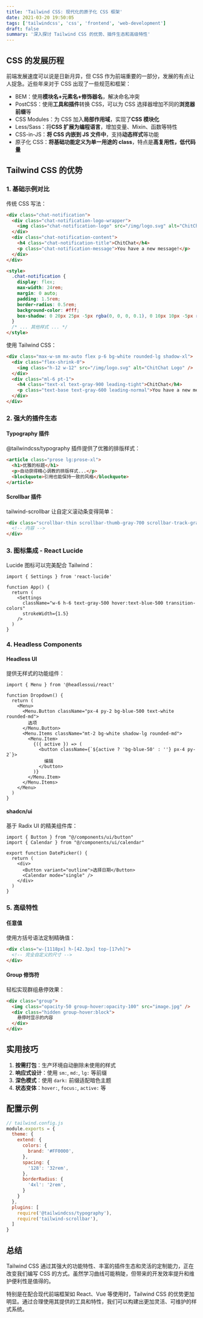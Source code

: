 ```yaml
---
title: 'Tailwind CSS: 现代化的原子化 CSS 框架'
date: 2021-03-20 19:50:05
tags: ['tailwindcss', 'css', 'frontend', 'web-development']
draft: false
summary: '深入探讨 Tailwind CSS 的优势、插件生态和高级特性'
---
```


## CSS 的发展历程

前端发展速度可以说是日新月异，但 CSS 作为前端重要的一部分，发展的有点让人捉急。近些年来对于 CSS 出现了一些规范和框架：

- BEM：使用**模块名+元素名+修饰器名**，解决命名冲突
- PostCSS：使用**工具和插件**转换 CSS，可以为 CSS 选择器增加不同的**浏览器前缀**等
- CSS Modules：为 CSS 加入**局部作用域**，实现了**CSS 模块化**
- Less/Sass：将**CSS 扩展为编程语言**，增加变量、Mixin、函数等特性
- CSS-in-JS：**将 CSS 内嵌到 JS 文件中**，支持**动态样式**等功能
- 原子化 CSS：**将基础功能定义为单一用途的 class**，特点是**高复用性，低代码量**

## Tailwind CSS 的优势

### 1. 基础示例对比

传统 CSS 写法：

```html
<div class="chat-notification">
  <div class="chat-notification-logo-wrapper">
    <img class="chat-notification-logo" src="/img/logo.svg" alt="ChitChat Logo" />
  </div>
  <div class="chat-notification-content">
    <h4 class="chat-notification-title">ChitChat</h4>
    <p class="chat-notification-message">You have a new message!</p>
  </div>
</div>

<style>
  .chat-notification {
    display: flex;
    max-width: 24rem;
    margin: 0 auto;
    padding: 1.5rem;
    border-radius: 0.5rem;
    background-color: #fff;
    box-shadow: 0 20px 25px -5px rgba(0, 0, 0, 0.1), 0 10px 10px -5px rgba(0, 0, 0, 0.04);
  }
  /* ... 其他样式 ... */
</style>
```

使用 Tailwind CSS：

```html
<div class="max-w-sm mx-auto flex p-6 bg-white rounded-lg shadow-xl">
  <div class="flex-shrink-0">
    <img class="h-12 w-12" src="/img/logo.svg" alt="ChitChat Logo" />
  </div>
  <div class="ml-6 pt-1">
    <h4 class="text-xl text-gray-900 leading-tight">ChitChat</h4>
    <p class="text-base text-gray-600 leading-normal">You have a new message!</p>
  </div>
</div>
```

### 2. 强大的插件生态

#### Typography 插件
@tailwindcss/typography 插件提供了优雅的排版样式：

```html
<article class="prose lg:prose-xl">
  <h1>优雅的标题</h1>
  <p>自动获得精心调教的排版样式...</p>
  <blockquote>引用也能保持一致的风格</blockquote>
</article>
```

#### Scrollbar 插件
tailwind-scrollbar 让自定义滚动条变得简单：

```html
<div class="scrollbar-thin scrollbar-thumb-gray-700 scrollbar-track-gray-300">
  <!-- 内容 -->
</div>
```

### 3. 图标集成 - React Lucide

Lucide 图标可以完美配合 Tailwind：

```tsx
import { Settings } from 'react-lucide'

function App() {
  return (
    <Settings 
      className="w-6 h-6 text-gray-500 hover:text-blue-500 transition-colors"
      strokeWidth={1.5}
    />
  )
}
```

### 4. Headless Components

#### Headless UI
提供无样式的功能组件：

```tsx
import { Menu } from '@headlessui/react'

function Dropdown() {
  return (
    <Menu>
      <Menu.Button className="px-4 py-2 bg-blue-500 text-white rounded-md">
        选项
      </Menu.Button>
      <Menu.Items className="mt-2 bg-white shadow-lg rounded-md">
        <Menu.Item>
          {({ active }) => (
            <button className={`${active ? 'bg-blue-50' : ''} px-4 py-2`}>
              编辑
            </button>
          )}
        </Menu.Item>
      </Menu.Items>
    </Menu>
  )
}
```

#### shadcn/ui
基于 Radix UI 的精美组件库：

```tsx
import { Button } from "@/components/ui/button"
import { Calendar } from "@/components/ui/calendar"

export function DatePicker() {
  return (
    <div>
      <Button variant="outline">选择日期</Button>
      <Calendar mode="single" />
    </div>
  )
}
```

### 5. 高级特性

#### 任意值
使用方括号语法定制精确值：

```html
<div class="w-[1118px] h-[42.3px] top-[17vh]">
  <!-- 完全自定义的尺寸 -->
</div>
```

#### Group 修饰符
轻松实现群组悬停效果：

```html
<div class="group">
  <img class="opacity-50 group-hover:opacity-100" src="image.jpg" />
  <div class="hidden group-hover:block">
    悬停时显示的内容
  </div>
</div>
```

## 实用技巧

1. **按需打包**：生产环境自动删除未使用的样式
2. **响应式设计**：使用 `sm:`, `md:`, `lg:` 等前缀
3. **深色模式**：使用 `dark:` 前缀适配暗色主题
4. **状态变体**：`hover:`, `focus:`, `active:` 等

## 配置示例

```js
// tailwind.config.js
module.exports = {
  theme: {
    extend: {
      colors: {
        brand: '#FF0000',
      },
      spacing: {
        '128': '32rem',
      },
      borderRadius: {
        '4xl': '2rem',
      }
    }
  },
  plugins: [
    require('@tailwindcss/typography'),
    require('tailwind-scrollbar'),
  ]
}
```

## 总结

Tailwind CSS 通过其强大的功能特性、丰富的插件生态和灵活的定制能力，正在改变我们编写 CSS 的方式。虽然学习曲线可能稍陡，但带来的开发效率提升和维护便利性是值得的。

特别是在配合现代前端框架如 React、Vue 等使用时，Tailwind CSS 的优势更加明显。通过合理使用其提供的工具和特性，我们可以构建出更加灵活、可维护的样式系统。